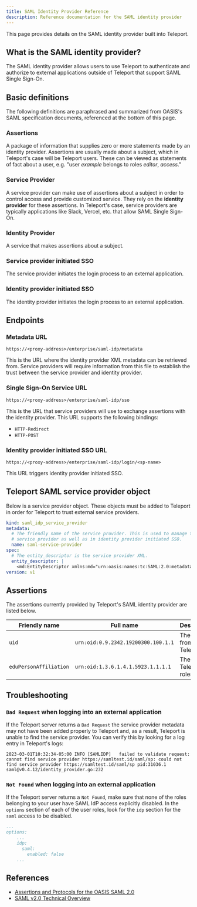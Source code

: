 ```yaml
---
title: SAML Identity Provider Reference
description: Reference documentation for the SAML identity provider
---
```


This page provides details on the SAML identity provider built into Teleport.

## What is the SAML identity provider?

The SAML identity provider allows users to use Teleport to authenticate and
authorize to external applications outside of Teleport that support SAML
Single Sign-On.

## Basic definitions

The following definitions are paraphrased and summarized from OASIS's SAML
specification documents, referenced at the bottom of this page.

### Assertions

A package of information that supplies zero or more statements made by an
identity provider. Assertions are usually made about a subject, which in
Teleport's case will be Teleport users. These can be viewed as statements of
fact about a user, e.g. "user *example* belongs to roles *editor*, *access*."

### Service Provider

A service provider can make use of assertions about a subject in order to control
access and provide customized service. They rely on the **identity provider** for
these assertions. In Teleport's case, service providers are typically applications
like Slack, Vercel, etc. that allow SAML Single Sign-On.

### Identity Provider

A service that makes assertions about a subject.

### Service provider initiated SSO

The service provider initiates the login process to an external application.

### Identity provider initiated SSO

The identity provider initiates the login process to an external application.

## Endpoints

### Metadata URL

`https://<proxy-address>/enterprise/saml-idp/metadata`

This is the URL where the identity provider XML metadata can be retrieved from.
Service providers will require information from this file to establish the
trust between the service provider and identity provider.

### Single Sign-On Service URL

`https://<proxy-address>/enterprise/saml-idp/sso`

This is the URL that service providers will use to exchange assertions with the
identity provider. This URL supports the following bindings:

- `HTTP-Redirect`
- `HTTP-POST`

### Identity provider initiated SSO URL

`https://<proxy-address>/enterprise/saml-idp/login/<sp-name>`

This URL triggers identity provider initiated SSO.

## Teleport SAML service provider object

Below is a service provider object. These objects must be added to Teleport in
order for Teleport to trust external service providers.

```yaml
kind: saml_idp_service_provider
metadata:
  # The friendly name of the service provider. This is used to manage the
  # service provider as well as in identity provider initiated SSO.
  name: saml-service-provider
spec:
  # The entity_descriptor is the service provider XML.
  entity_descriptor: |
    <md:EntityDescriptor xmlns:md="urn:oasis:names:tc:SAML:2.0:metadata"...
version: v1
```

## Assertions

The assertions currently provided by Teleport's SAML identity provider are listed below.

| Friendly name          | Full name                           | Description               | Format                                            |
|------------------------|-------------------------------------|---------------------------|---------------------------------------------------|
| `uid`                  | `urn:oid:0.9.2342.19200300.100.1.1` | The user ID from Teleport | `urn:oasis:names:tc:SAML:2.0:attrname-format:uri` |
| `eduPersonAffiliation` | `urn:oid:1.3.6.1.4.1.5923.1.1.1.1`  | The user's Teleport roles | `urn:oasis:names:tc:SAML:2.0:attrname-format:uri` |

## Troubleshooting

### `Bad Request` when logging into an external application

If the Teleport server returns a `Bad Request` the service provider metadata may not
have been added properly to Teleport and, as a result, Teleport is unable to find the
service provider. You can verify this by looking for a log entry in Teleport's logs:

```code
2023-03-01T10:32:34-05:00 INFO [SAMLIDP]   failed to validate request: cannot find service provider https://samltest.id/saml/sp: could not find service provider https://samltest.id/saml/sp pid:31036.1 saml@v0.4.12/identity_provider.go:232
```

### `Not Found` when logging into an external application

If the Teleport server returns a `Not Found`, make sure that none of the roles belonging
to your user have SAML IdP access explicitly disabled. In the `options` section of each
of the user roles, look for the `idp` section for the `saml` access to be disabled.

```yaml
...
options:
    ...
    idp:
      saml:
        enabled: false
    ...
```

## References

- [Assertions and Protocols for the OASIS SAML 2.0](https://docs.oasis-open.org/security/saml/v2.0/saml-core-2.0-os.pdf)
- [SAML v2.0 Technical Overview](http://docs.oasis-open.org/security/saml/Post2.0/sstc-saml-tech-overview-2.0-cd-02.pdf)